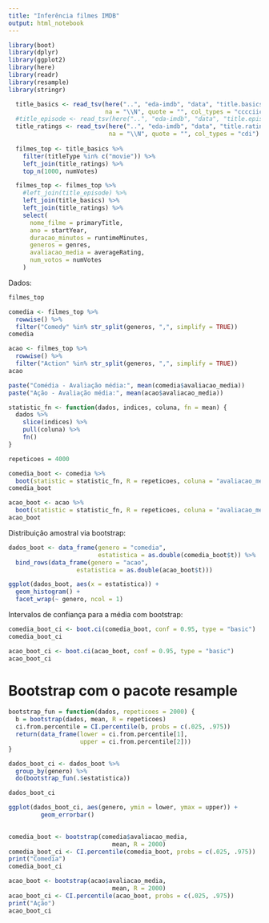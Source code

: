 ```yaml
---
title: "Inferência filmes IMDB"
output: html_notebook
---
```


```r
library(boot)
library(dplyr)
library(ggplot2)
library(here)
library(readr)
library(resample)
library(stringr)
```

```r
  title_basics <- read_tsv(here("..", "eda-imdb", "data", "title.basics.tsv"),
                           na = "\\N", quote = "", col_types = "cccciicic")
  #title_episode <- read_tsv(here("..", "eda-imdb", "data", "title.episode.tsv"), na = "\\N", quote = "")
  title_ratings <- read_tsv(here("..", "eda-imdb", "data", "title.ratings.tsv"),
                            na = "\\N", quote = "", col_types = "cdi")
  
  filmes_top <- title_basics %>%
    filter(titleType %in% c("movie")) %>%
    left_join(title_ratings) %>%
    top_n(1000, numVotes)

  filmes_top <- filmes_top %>%
    #left_join(title_episode) %>%
    left_join(title_basics) %>%
    left_join(title_ratings) %>%
    select(
      nome_filme = primaryTitle,
      ano = startYear,
      duracao_minutos = runtimeMinutes,
      generos = genres,
      avaliacao_media = averageRating,
      num_votos = numVotes
    )
```

Dados:

```r
filmes_top
```


```r
comedia <- filmes_top %>%
  rowwise() %>%
  filter("Comedy" %in% str_split(generos, ",", simplify = TRUE))
comedia

acao <- filmes_top %>%
  rowwise() %>%
  filter("Action" %in% str_split(generos, ",", simplify = TRUE))
acao

paste("Comédia - Avaliação média:", mean(comedia$avaliacao_media))
paste("Ação - Avaliação média:", mean(acao$avaliacao_media))
```

```r
statistic_fn <- function(dados, indices, coluna, fn = mean) {
  dados %>%
    slice(indices) %>%
    pull(coluna) %>%
    fn()  
}

repeticoes = 4000

comedia_boot <- comedia %>%
  boot(statistic = statistic_fn, R = repeticoes, coluna = "avaliacao_media")
comedia_boot

acao_boot <- acao %>%
  boot(statistic = statistic_fn, R = repeticoes, coluna = "avaliacao_media")
acao_boot

```

Distribuição amostral via bootstrap:

```r
dados_boot <- data_frame(genero = "comedia",
                         estatistica = as.double(comedia_boot$t)) %>%
  bind_rows(data_frame(genero = "acao",
                   estatistica = as.double(acao_boot$t)))

ggplot(dados_boot, aes(x = estatistica)) +
  geom_histogram() +
  facet_wrap(~ genero, ncol = 1)
```

Intervalos de confiança para a média com bootstrap:

```r
comedia_boot_ci <- boot.ci(comedia_boot, conf = 0.95, type = "basic")
comedia_boot_ci

acao_boot_ci <- boot.ci(acao_boot, conf = 0.95, type = "basic")
acao_boot_ci
```

# Bootstrap com o pacote resample

```r
bootstrap_fun = function(dados, repeticoes = 2000) {
  b = bootstrap(dados, mean, R = repeticoes)
  ci.from.percentile = CI.percentile(b, probs = c(.025, .975))
  return(data_frame(lower = ci.from.percentile[1], 
                    upper = ci.from.percentile[2]))
}

dados_boot_ci <- dados_boot %>%
  group_by(genero) %>%
  do(bootstrap_fun(.$estatistica))

dados_boot_ci

ggplot(dados_boot_ci, aes(genero, ymin = lower, ymax = upper)) +
         geom_errorbar()
  
```


```r
comedia_boot <- bootstrap(comedia$avaliacao_media,
                             mean, R = 2000)
comedia_boot_ci <- CI.percentile(comedia_boot, probs = c(.025, .975))
print("Comedia")
comedia_boot_ci

acao_boot <- bootstrap(acao$avaliacao_media,
                             mean, R = 2000)
acao_boot_ci <- CI.percentile(acao_boot, probs = c(.025, .975))
print("Ação")
acao_boot_ci

```

